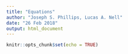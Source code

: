 ```yaml
---
title: "Equations"
author: "Joseph S. Phillips, Lucas A. Nell"
date: "26 Feb 2018"
output: html_document
---
```


```r
knitr::opts_chunk$set(echo = TRUE)
```

